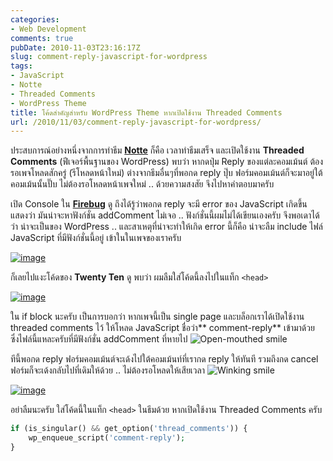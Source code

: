 ```yaml
---
categories:
- Web Development
comments: true
pubDate: 2010-11-03T23:16:17Z
slug: comment-reply-javascript-for-wordpress
tags:
- JavaScript
- Notte
- Threaded Comments
- WordPress Theme
title: โค้ดสำคัญสำหรับ WordPress Theme หากเปิดใช้งาน Threaded Comments
url: /2010/11/03/comment-reply-javascript-for-wordpress/
---
```


ประสบการณ์อย่างหนึ่งจากการทำธีม [**Notte**](https://armno.in.th/my-first-wordpress-theme) ก็คือ เวลาทำธีมเสร็จ และเปิดใช้งาน **Threaded Comments** (ฟีเจอร์พื้นฐานของ WordPress) พบว่า หากดปุ่ม Reply ของแต่ละคอมเม้นต์ ต้องรอเพจโหลดสักครู่ (รีโหลดหน้าใหม่) ต่างจากธีมอื่นๆที่พอกด reply ปุ๊บ ฟอร์มคอมเม้นต์ก็จะมาอยู่ใต้คอมเม้นนั้นปั๊บ ไม่ต้องรอโหลดหน้าเพจใหม่ .. ด้วยความสงสัย จึงไปหาคำตอบมาครับ

เปิด Console ใน **[Firebug](http://www.getfirebug.com)** ดู ถึงได้รู้ว่าพอกด reply จะมี error ของ JavaScript เกิดขึ้น แสดงว่า มันน่าจะหาฟังก์ชั่น addComment ไม่เจอ .. ฟังก์ชั่นนี้ผมไม่ได้เขียนเองครับ จึงพอเดาได้ว่า น่าจะเป็นของ WordPress .. และสาเหตุที่น่าจะทำให้เกิด error นี้ก็คือ น่าจะลืม include ไฟล์ JavaScript ที่มีฟังก์ชั่นนี้อยู่ เข้าในในเพจของเราครับ

[![image](https://files.armno.in.th/uploads/2010/11/image_thumb.png)](https://files.armno.in.th/uploads/2010/11/image.png)

ก็เลยไปแงะโค้ดของ **Twenty Ten** ดู พบว่า ผมลืมใส่โค้ดนี้ลงไปในแท็ก `<head>`

[![image](https://files.armno.in.th/uploads/2010/11/image_thumb1.png)](https://files.armno.in.th/uploads/2010/11/image1.png)

ใน if block นะครับ เป็นการบอกว่า หากเพจนี้เป็น single page และบล็อกเราได้เปิดใช้งาน threaded comments ไว้ ให้โหลด JavaScript ชื่อว่า** comment-reply** เข้ามาด้วย ซึ่งไฟล์นี้แหละครับที่มีฟังก์ชั่น addComment ที่หายไป ![Open-mouthed smile](https://files.armno.in.th/uploads/2010/11/wlEmoticon-openmouthedsmile.png)

ทีนี้พอกด reply ฟอร์มคอมเม้นต์จะเด้งไปใต้คอมเม้นท์ที่เรากด reply ให้ทันที รวมถึงกด cancel ฟอร์มก็จะเด้งกลับไปที่เดิมให้ด้วย .. ไม่ต้องรอโหลดให้เสียเวลา ![Winking smile](https://files.armno.in.th/uploads/2010/11/wlEmoticon-winkingsmile.png)

[![image](https://files.armno.in.th/uploads/2010/11/image_thumb2.png)](https://files.armno.in.th/uploads/2010/11/image2.png)

อย่าลืมนะครับ ใส่โค้ดนี้ในแท็ก `<head>` ในธีมด้วย หากเปิดใช้งาน Threaded Comments ครับ

```php
if (is_singular() && get_option('thread_comments')) {
    wp_enqueue_script('comment-reply');
}
```
